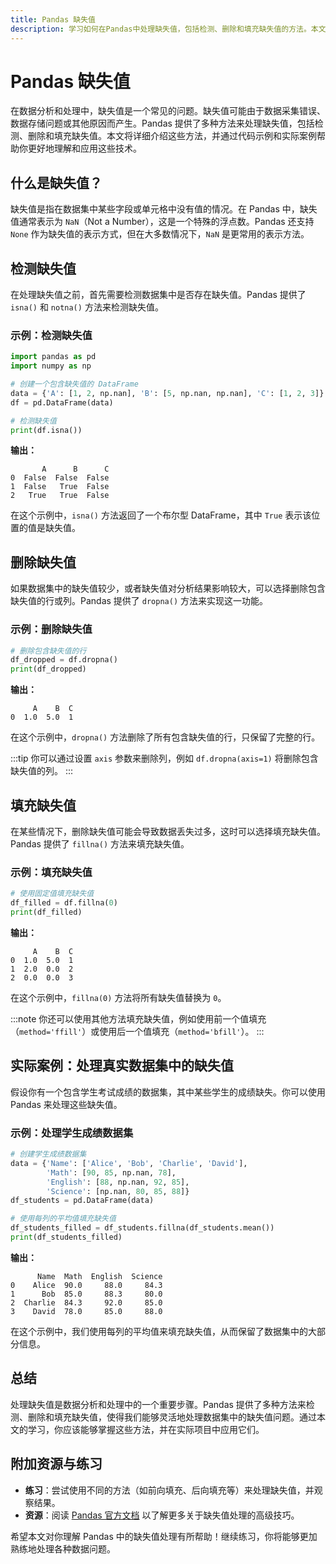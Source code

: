 ```yaml
---
title: Pandas 缺失值
description: 学习如何在Pandas中处理缺失值，包括检测、删除和填充缺失值的方法。本文适合初学者，包含代码示例和实际案例。
---
```


# Pandas 缺失值

在数据分析和处理中，缺失值是一个常见的问题。缺失值可能由于数据采集错误、数据存储问题或其他原因而产生。Pandas 提供了多种方法来处理缺失值，包括检测、删除和填充缺失值。本文将详细介绍这些方法，并通过代码示例和实际案例帮助你更好地理解和应用这些技术。

## 什么是缺失值？

缺失值是指在数据集中某些字段或单元格中没有值的情况。在 Pandas 中，缺失值通常表示为 `NaN`（Not a Number），这是一个特殊的浮点数。Pandas 还支持 `None` 作为缺失值的表示方式，但在大多数情况下，`NaN` 是更常用的表示方法。

## 检测缺失值

在处理缺失值之前，首先需要检测数据集中是否存在缺失值。Pandas 提供了 `isna()` 和 `notna()` 方法来检测缺失值。

### 示例：检测缺失值

```python
import pandas as pd
import numpy as np

# 创建一个包含缺失值的 DataFrame
data = {'A': [1, 2, np.nan], 'B': [5, np.nan, np.nan], 'C': [1, 2, 3]}
df = pd.DataFrame(data)

# 检测缺失值
print(df.isna())
```

**输出：**

```
       A      B      C
0  False  False  False
1  False   True  False
2   True   True  False
```

在这个示例中，`isna()` 方法返回了一个布尔型 DataFrame，其中 `True` 表示该位置的值是缺失值。

## 删除缺失值

如果数据集中的缺失值较少，或者缺失值对分析结果影响较大，可以选择删除包含缺失值的行或列。Pandas 提供了 `dropna()` 方法来实现这一功能。

### 示例：删除缺失值

```python
# 删除包含缺失值的行
df_dropped = df.dropna()
print(df_dropped)
```

**输出：**

```
     A    B  C
0  1.0  5.0  1
```

在这个示例中，`dropna()` 方法删除了所有包含缺失值的行，只保留了完整的行。

:::tip
你可以通过设置 `axis` 参数来删除列，例如 `df.dropna(axis=1)` 将删除包含缺失值的列。
:::

## 填充缺失值

在某些情况下，删除缺失值可能会导致数据丢失过多，这时可以选择填充缺失值。Pandas 提供了 `fillna()` 方法来填充缺失值。

### 示例：填充缺失值

```python
# 使用固定值填充缺失值
df_filled = df.fillna(0)
print(df_filled)
```

**输出：**

```
     A    B  C
0  1.0  5.0  1
1  2.0  0.0  2
2  0.0  0.0  3
```

在这个示例中，`fillna(0)` 方法将所有缺失值替换为 `0`。

:::note
你还可以使用其他方法填充缺失值，例如使用前一个值填充（`method='ffill'`）或使用后一个值填充（`method='bfill'`）。
:::

## 实际案例：处理真实数据集中的缺失值

假设你有一个包含学生考试成绩的数据集，其中某些学生的成绩缺失。你可以使用 Pandas 来处理这些缺失值。

### 示例：处理学生成绩数据集

```python
# 创建学生成绩数据集
data = {'Name': ['Alice', 'Bob', 'Charlie', 'David'],
        'Math': [90, 85, np.nan, 78],
        'English': [88, np.nan, 92, 85],
        'Science': [np.nan, 80, 85, 88]}
df_students = pd.DataFrame(data)

# 使用每列的平均值填充缺失值
df_students_filled = df_students.fillna(df_students.mean())
print(df_students_filled)
```

**输出：**

```
      Name  Math  English  Science
0    Alice  90.0     88.0     84.3
1      Bob  85.0     88.3     80.0
2  Charlie  84.3     92.0     85.0
3    David  78.0     85.0     88.0
```

在这个示例中，我们使用每列的平均值来填充缺失值，从而保留了数据集中的大部分信息。

## 总结

处理缺失值是数据分析和处理中的一个重要步骤。Pandas 提供了多种方法来检测、删除和填充缺失值，使得我们能够灵活地处理数据集中的缺失值问题。通过本文的学习，你应该能够掌握这些方法，并在实际项目中应用它们。

## 附加资源与练习

- **练习**：尝试使用不同的方法（如前向填充、后向填充等）来处理缺失值，并观察结果。
- **资源**：阅读 [Pandas 官方文档](https://pandas.pydata.org/pandas-docs/stable/user_guide/missing_data.html) 以了解更多关于缺失值处理的高级技巧。

希望本文对你理解 Pandas 中的缺失值处理有所帮助！继续练习，你将能够更加熟练地处理各种数据问题。